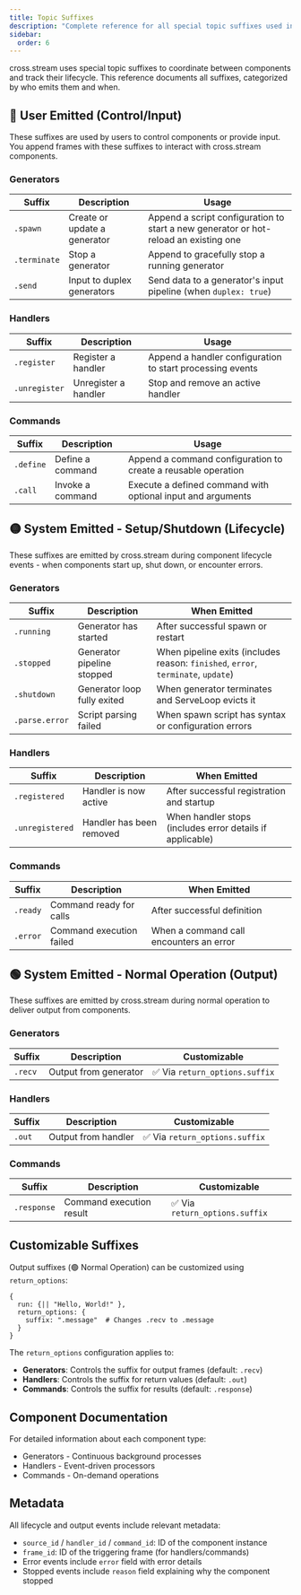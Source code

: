 ```yaml
---
title: Topic Suffixes
description: "Complete reference for all special topic suffixes used in cross.stream, categorized by source and purpose"
sidebar:
  order: 6
---
```



cross.stream uses special topic suffixes to coordinate between components and track their lifecycle. This reference documents all suffixes, categorized by who emits them and when.

## 🔵 User Emitted (Control/Input)

These suffixes are used by users to control components or provide input. You append frames with these suffixes to interact with cross.stream components.

### Generators

| Suffix | Description | Usage |
|--------|-------------|--------|
| `.spawn` | Create or update a generator | Append a script configuration to start a new generator or hot-reload an existing one |
| `.terminate` | Stop a generator | Append to gracefully stop a running generator |
| `.send` | Input to duplex generators | Send data to a generator's input pipeline (when `duplex: true`) |

### Handlers

| Suffix | Description | Usage |
|--------|-------------|--------|
| `.register` | Register a handler | Append a handler configuration to start processing events |
| `.unregister` | Unregister a handler | Stop and remove an active handler |

### Commands

| Suffix | Description | Usage |
|--------|-------------|--------|
| `.define` | Define a command | Append a command configuration to create a reusable operation |
| `.call` | Invoke a command | Execute a defined command with optional input and arguments |

## 🟡 System Emitted - Setup/Shutdown (Lifecycle)

These suffixes are emitted by cross.stream during component lifecycle events - when components start up, shut down, or encounter errors.

### Generators

| Suffix | Description | When Emitted |
|--------|-------------|--------------|
| `.running` | Generator has started | After successful spawn or restart |
| `.stopped` | Generator pipeline stopped | When pipeline exits (includes reason: `finished`, `error`, `terminate`, `update`) |
| `.shutdown` | Generator loop fully exited | When generator terminates and ServeLoop evicts it |
| `.parse.error` | Script parsing failed | When spawn script has syntax or configuration errors |

### Handlers

| Suffix | Description | When Emitted |
|--------|-------------|--------------|
| `.registered` | Handler is now active | After successful registration and startup |
| `.unregistered` | Handler has been removed | When handler stops (includes error details if applicable) |

### Commands

| Suffix | Description | When Emitted |
|--------|-------------|--------------|
| `.ready` | Command ready for calls | After successful definition |
| `.error` | Command execution failed | When a command call encounters an error |

## 🟢 System Emitted - Normal Operation (Output)

These suffixes are emitted by cross.stream during normal operation to deliver output from components.

### Generators

| Suffix | Description | Customizable |
|--------|-------------|--------------|
| `.recv` | Output from generator | ✅ Via `return_options.suffix` |

### Handlers

| Suffix | Description | Customizable |
|--------|-------------|--------------|
| `.out` | Output from handler | ✅ Via `return_options.suffix` |

### Commands

| Suffix | Description | Customizable |
|--------|-------------|--------------|
| `.response` | Command execution result | ✅ Via `return_options.suffix` |

## Customizable Suffixes

Output suffixes (🟢 Normal Operation) can be customized using `return_options`:

```nushell
{
  run: {|| "Hello, World!" },
  return_options: {
    suffix: ".message"  # Changes .recv to .message
  }
}
```

The `return_options` configuration applies to:
- **Generators**: Controls the suffix for output frames (default: `.recv`)
- **Handlers**: Controls the suffix for return values (default: `.out`) 
- **Commands**: Controls the suffix for results (default: `.response`)

## Component Documentation

For detailed information about each component type:

- <Link to="/reference/generators/">Generators</Link> - Continuous background processes
- <Link to="/reference/handlers/">Handlers</Link> - Event-driven processors  
- <Link to="/reference/commands/">Commands</Link> - On-demand operations

## Metadata

All lifecycle and output events include relevant metadata:

- `source_id` / `handler_id` / `command_id`: ID of the component instance
- `frame_id`: ID of the triggering frame (for handlers/commands)
- Error events include `error` field with error details
- Stopped events include `reason` field explaining why the component stopped